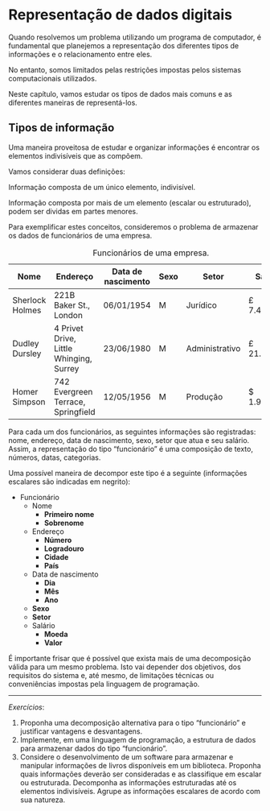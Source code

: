 # Representação de dados digitais

Quando resolvemos um problema utilizando um programa de computador, é fundamental que
planejemos a representação dos diferentes tipos de informações e o relacionamento
entre eles.

No entanto, somos limitados pelas restrições impostas pelos sistemas computacionais
utilizados.

Neste capítulo, vamos estudar os tipos de dados mais comuns e as diferentes maneiras de
representá-los.

## Tipos de informação

Uma maneira proveitosa de estudar e organizar informações é encontrar os elementos
indivisíveis que as compõem.

Vamos considerar duas definições:

::: {.definition name="Informação escalar"}
Informação composta de um único elemento, indivisível.
:::

::: {.definition name="Informação estruturada"}
Informação composta por mais de um elemento (escalar ou estruturado), podem ser dividas em partes menores.
:::

Para exemplificar estes conceitos, consideremos o problema de armazenar os dados de
funcionários de uma empresa.

Table: Funcionários de uma empresa.

Nome              Endereço                                      Data de nascimento   Sexo   Setor             Salário
----              --------                                      ------------------   ----   -----             -------
Sherlock Holmes   221B Baker St., London                        06/01/1954           M      Jurídico          £ 7.451,43
Dudley Dursley    4 Privet Drive, Little Whinging, Surrey       23/06/1980           M      Administrativo    £ 21.011,12
Homer Simpson     742 Evergreen Terrace, Springfield            12/05/1956           M      Produção          $ 1.951,18

Para cada um dos funcionários, as seguintes informações são registradas: nome, endereço,
data de nascimento, sexo, setor que atua e seu salário.  Assim, a representação do tipo
"funcionário" é uma composição de texto, números, datas, categorias.

Uma possível maneira de decompor este tipo é a seguinte (informações escalares são
indicadas em negrito):

- Funcionário
    - Nome
        - **Primeiro nome**
        - **Sobrenome**
    - Endereço
        - **Número**
        - **Logradouro**
        - **Cidade**
        - **País**
    - Data de nascimento
        - **Dia**
        - **Mês**
        - **Ano**
    - **Sexo**
    - **Setor**
    - Salário
        - **Moeda**
        - **Valor**

É importante frisar que é possível que exista mais de uma decomposição válida para um
mesmo problema.  Isto vai depender dos objetivos, dos requisitos do sistema e, até mesmo,
de limitações técnicas ou conveniências impostas pela linguagem de programação.

----

*Exercícios*:

1. Proponha uma decomposição alternativa para o tipo "funcionário" e justificar vantagens e
   desvantagens.
2. Implemente, em uma linguagem de programação, a estrutura de dados para armazenar dados
   do tipo "funcionário".
3. Considere o desenvolvimento de um software para armazenar e manipular informações de
   livros disponíveis em um biblioteca.  Proponha quais informações deverão ser
   consideradas e as classifique em escalar ou estruturada.  Decomponha as informações
   estruturadas até os elementos indivisíveis.  Agrupe as informações escalares de acordo
   com sua natureza. <!-- gancho com as próximas seções -->

<!-- Sistemas numéricos, representação de diferentes tipos. -->

<!-- vim: set spell spelllang=pt tw=90: -->
